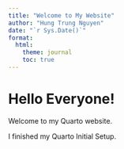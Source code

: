 ```yaml
---
title: "Welcome to My Website"
author: "Hung Trung Nguyen"
date: "`r Sys.Date()`"
format:
  html:
    theme: journal
    toc: true
---
```

# Hello Everyone!  
Welcome to my Quarto website.  


I finished my Quarto Initial Setup.